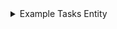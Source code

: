 <details>
<summary>Example Tasks Entity</summary>
```typescript
import { Entity } from "electrodb";

const table = "your_table_name";

const tasks = new Entity({
    model: {
        entity: "tasks",
        version: "1",
        service: "taskapp"
    },
    attributes: {
        team: {
            type: "string",
            required: true
        },
        task: {
            type: "string",
            required: true
        },
        project: {
            type: "string",
            required: true
        },
        user: {
            type: "string",
            required: true
        },
        title: {
            type: "string",
            required: true,
        },
        description: {
            type: "string"
        },
        status: {
            // use an array to type an enum
            type: ["open", "in-progress", "on-hold", "closed"] as const,
            default: "open"
        },
        points: {
            type: "number",
        },
        tags: {
            type: "set",
            items: "string"
        },
        comments: {
            type: "list",
            items: {
                type: "map",
                properties: {
                    user: {
                        type: "string"
                    },
                    body: {
                        type: "string"
                    }
                }
            }
        },
        closed: {
            type: "string",
            validate: /[0-9]{4}-[0-9]{2}-[0-9]{2}/,
        },
        createdAt: {
            type: "number",
            default: () => Date.now(),
            // cannot be modified after created
            readOnly: true
        },
        updatedAt: {
            type: "number",
            // watch for changes to any attribute
            watch: "*",
            // set current timestamp when updated
            set: () => Date.now(),
            readOnly: true
        }
    },
    indexes: {
        projects: {
            pk: {
                field: "pk",
                composite: ["team"]
            },
            sk: {
                field: "sk",
                // create composite keys for partial sort key queries
                composite: ["project", "task"]
            }
        },
        assigned: {
            // collections allow for queries across multiple entities
            collection: "assignments",
            index: "gsi1pk-gsi1sk-index",
            pk: {
                // map to your GSI Hash/Partition key
                field: "gsi1pk",
                composite: ["user"]
            },
            sk: {
                // map to your GSI Range/Sort key
                field: "gsi1sk",
                composite: ["status"]
            }
        },
        backlog: {
            // map to the GSI name on your DynamoDB table
            index: "gsi2pk-gsi2sk-index",
            pk: {
                field: "gsi2pk",
                composite: ["project"]
            },
            sk: {
                field: "gsi2sk",
                composite: ["team", "closed"],
            }
        }
    }
}, { table });
```
</details>